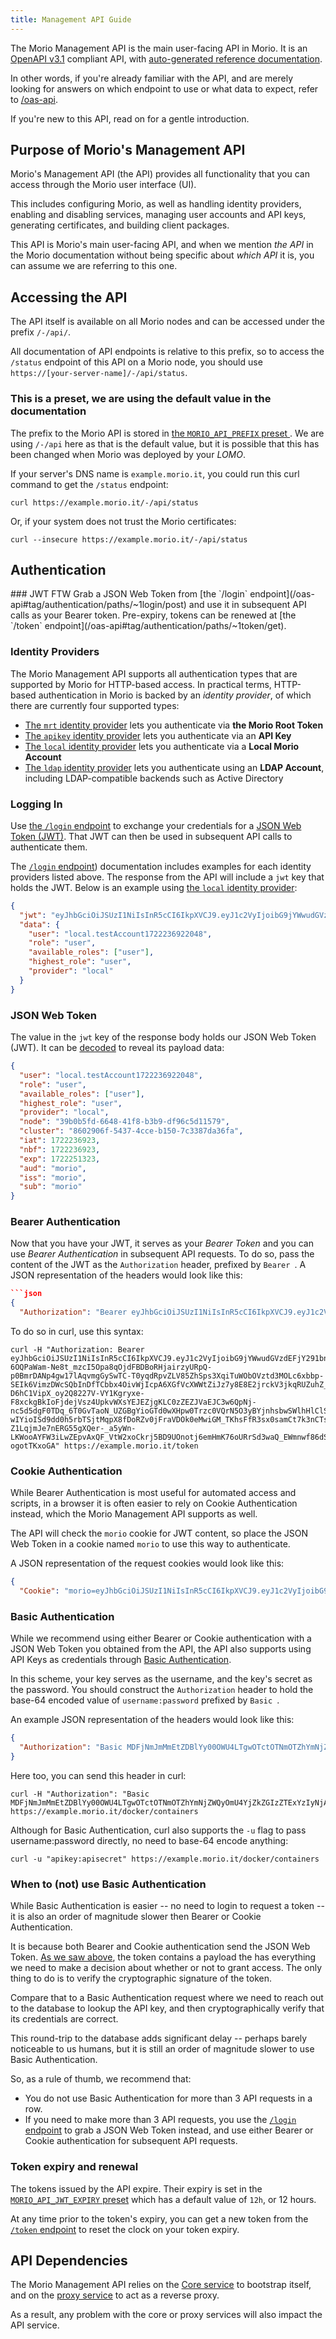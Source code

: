 ```yaml
---
title: Management API Guide
---
```


The Morio Management API is the main user-facing API in Morio. It is an
[OpenAPI v3.1](https://swagger.io/specification/) compliant API, with
[auto-generated reference documentation](/oas-api).

In other words, if you're already familiar with the API, and are merely looking
for answers on which endpoint to use or what data to expect, refer to
[/oas-api](/oas-api).

If you're new to this API, read on for a gentle introduction.

## Purpose of Morio's Management API

Morio's Management API (the API) provides all functionality that you can access
through the Morio user interface (UI).

This includes configuring Morio, as well as handling identity providers,
enabling and disabling services, managing user accounts and API keys,
generating certificates, and building client packages.

This API is Morio's main user-facing API, and when we mention _the API_ in the
Morio documentation without being specific about _which API_ it is, you can
assume we are referring to this one.

## Accessing the API

The API itself is available on all Morio nodes and can be accessed under the
prefix `/-/api/`.

All documentation of API endpoints is relative to this prefix, so to access
the `/status` endpoint of this API on a Morio node, you should use
`https://[your-server-name]/-/api/status`.

<Note>

### This is a preset, we are using the default value in the documentation

The prefix to the Morio API is stored in [the `MORIO_API_PREFIX` preset
](/docs/reference/presets/morio_api_prefix).
We are using `/-/api` here as that is the default value, but it is possible
that this has been changed when Morio was deployed by your _LOMO_.

</Note>

If your server's DNS name
is `example.morio.it`, you could run this curl command to get the `/status`
endpoint:

```title=curl
curl https://example.morio.it/-/api/status
```

Or, if your system does not trust the Morio certificates:

```title=curl
curl --insecure https://example.morio.it/-/api/status
```

## Authentication

<Tip>
### JWT FTW
Grab a JSON Web Token from 
[the `/login` endpoint](/oas-api#tag/authentication/paths/~1login/post) and use it in subsequent API calls as your Bearer token.  
Pre-expiry, tokens can be renewed at [the `/token` endpoint](/oas-api#tag/authentication/paths/~1token/get).
</Tip>

### Identity Providers

The Morio Management API supports all authentication types that are supported
by Morio for HTTP-based access. In practical terms, HTTP-based authentication
in Morio is backed by an _identity provider_, of which there are currently four
supported types:

- [The `mrt` identity provider](/docs/guides/settings/idps#mrt) lets you authenticate
  via **the Morio Root Token**
- [The `apikey` identity provider](/docs/guides/settings/idps#apikey) lets you
  authenticate via an **API Key**
- [The `local` identity provider](/docs/guides/settings/idps#local) lets you
  authenticate via a **Local Morio Account**
- [The `ldap` identity provider](/docs/guides/settings/idps#ldap) lets you
  authenticate using an **LDAP Account**, including LDAP-compatible backends
  such as Active Directory

### Logging In

Use [the `/login` endpoint](/oas-api#tag/authentication/paths/~1login/post) to exchange your credentials for a [JSON Web Token (JWT)](https://jwt.io/).
That JWT can then be used in subsequent API calls to authenticate them.

The [`/login` endpoint](/docs/guides/settings/idps#mrt)) documentation includes examples for each identity providers listed above.
The response from the API will include a `jwt` key that holds the JWT. Below is an example using [the `local` identity provider](/docs/guides/settings/idps#local):

```json title="API Response Body"
{
  "jwt": "eyJhbGciOiJSUzI1NiIsInR5cCI6IkpXVCJ9.eyJ1c2VyIjoibG9jYWwudGVzdEFjY291bnQxNzIyMjM2OTIyMDQ4Iiwicm9sZSI6InVzZXIiLCJhdmFpbGFibGVfcm9sZXMiOlsidXNlciJdLCJoaWdoZXN0X3JvbGUiOiJ1c2VyIiwicHJvdmlkZXIiOiJsb2NhbCIsIm5vZGUiOiIzOWIwYjVmZC02NjQ4LTQxZjgtYjNiOS1kZjk2YzVkMTE1NzkiLCJjbHVzdGVyIjoiODYwMjkwNmYtNTQzNy00Y2NlLWIxNTAtN2MzMzg3ZGEzNmZhIiwiaWF0IjoxNzIyMjM2OTIzLCJuYmYiOjE3MjIyMzY5MjMsImV4cCI6MTcyMjI1MTMyMywiYXVkIjoibW9yaW8iLCJpc3MiOiJtb3JpbyIsInN1YiI6Im1vcmlvIn0.sij21XpVw2i6SjTZtms9Sl4WsTYh6wgcr0c79x7-6OQPaWam-Ne8t_mzcI5Opa8qOjdFBDBoRHjairzyURpQ-p0BmrDANp4gw17lAqvmgGySwTC-T0yqdRpvZLV85ZhSps3XqiTuWObOVztd3MOLc6xbbp-SEIk6VimzDWcSQbInDfTCbbx4OivWjIcpA6XGfVcXWWtZiJz7y8E8E2jrckV3jkqRUZuhZ_HIcOyh1LSKb4WWWybCcu-D6hC1VipX_oy2Q8227V-VY1Kgryxe-F8xckgBkIoFjdejVsz4UpkvWXsYEJEZjgKLC0zZEZJVaEJC3w6QpNj-nc5d5dgF0TDq_6T0GvTaoN_UZGBgYioGTd0wXHpw0Trzc0VQrN5O3yBYjnhsbwSWlhHlClSAbV_CCy2qUAyDOrXBGmOlIYN8YZ_eJe-wIYioISd9dd0h5rbTSjtMqpX8fDoRZv0jFraVDOk0eMwiGM_TKhsFfR3sx0samCt7k3nCTseLeufCxRUkBZmeoG7o0NrZ0tbTrUoS9XJX_PDK3v9u-Z1LqjmJe7nERG55gXQer-_a5yWn-LKWooAYFW3iLwZEpvAxQF_VtW2xoCkrj5BD9UOnotj6emHmK76oURrSd3waQ_EWmnwf86dSXPQiljp41jHt95V7jyN5P4my-ogotTKxoGA",
  "data": {
    "user": "local.testAccount1722236922048",
    "role": "user",
    "available_roles": ["user"],
    "highest_role": "user",
    "provider": "local"
  }
}
```

### JSON Web Token

The value in the `jwt` key of the response body holds our JSON Web Token (JWT).
It can be [decoded](https://jwt.io/) to reveal its payload data:

```json title='Decoded Payload Data of a JSON Web Token"
{
  "user": "local.testAccount1722236922048",
  "role": "user",
  "available_roles": ["user"],
  "highest_role": "user",
  "provider": "local",
  "node": "39b0b5fd-6648-41f8-b3b9-df96c5d11579",
  "cluster": "8602906f-5437-4cce-b150-7c3387da36fa",
  "iat": 1722236923,
  "nbf": 1722236923,
  "exp": 1722251323,
  "aud": "morio",
  "iss": "morio",
  "sub": "morio"
}
```

### Bearer Authentication

Now that you have your JWT, it serves as your _Bearer Token_ and you can use _Bearer Authentication_ in subsequent API requests.
To do so, pass the content of the JWT as the `Authorization` header, prefixed by `Bearer `.
A JSON representation of the headers would look like this:

````json title="Bearer Authentication"
```json
{
  "Authorization": "Bearer eyJhbGciOiJSUzI1NiIsInR5cCI6IkpXVCJ9.eyJ1c2VyIjoibG9jYWwudGVzdEFjY291bnQxNzIyMjM2OTIyMDQ4Iiwicm9sZSI6InVzZXIiLCJhdmFpbGFibGVfcm9sZXMiOlsidXNlciJdLCJoaWdoZXN0X3JvbGUiOiJ1c2VyIiwicHJvdmlkZXIiOiJsb2NhbCIsIm5vZGUiOiIzOWIwYjVmZC02NjQ4LTQxZjgtYjNiOS1kZjk2YzVkMTE1NzkiLCJjbHVzdGVyIjoiODYwMjkwNmYtNTQzNy00Y2NlLWIxNTAtN2MzMzg3ZGEzNmZhIiwiaWF0IjoxNzIyMjM2OTIzLCJuYmYiOjE3MjIyMzY5MjMsImV4cCI6MTcyMjI1MTMyMywiYXVkIjoibW9yaW8iLCJpc3MiOiJtb3JpbyIsInN1YiI6Im1vcmlvIn0.sij21XpVw2i6SjTZtms9Sl4WsTYh6wgcr0c79x7-6OQPaWam-Ne8t_mzcI5Opa8qOjdFBDBoRHjairzyURpQ-p0BmrDANp4gw17lAqvmgGySwTC-T0yqdRpvZLV85ZhSps3XqiTuWObOVztd3MOLc6xbbp-SEIk6VimzDWcSQbInDfTCbbx4OivWjIcpA6XGfVcXWWtZiJz7y8E8E2jrckV3jkqRUZuhZ_HIcOyh1LSKb4WWWybCcu-D6hC1VipX_oy2Q8227V-VY1Kgryxe-F8xckgBkIoFjdejVsz4UpkvWXsYEJEZjgKLC0zZEZJVaEJC3w6QpNj-nc5d5dgF0TDq_6T0GvTaoN_UZGBgYioGTd0wXHpw0Trzc0VQrN5O3yBYjnhsbwSWlhHlClSAbV_CCy2qUAyDOrXBGmOlIYN8YZ_eJe-wIYioISd9dd0h5rbTSjtMqpX8fDoRZv0jFraVDOk0eMwiGM_TKhsFfR3sx0samCt7k3nCTseLeufCxRUkBZmeoG7o0NrZ0tbTrUoS9XJX_PDK3v9u-Z1LqjmJe7nERG55gXQer-_a5yWn-LKWooAYFW3iLwZEpvAxQF_VtW2xoCkrj5BD9UOnotj6emHmK76oURrSd3waQ_EWmnwf86dSXPQiljp41jHt95V7jyN5P4my-ogotTKxoGA"
````

To do so in curl, use this syntax:

```
curl -H "Authorization: Bearer eyJhbGciOiJSUzI1NiIsInR5cCI6IkpXVCJ9.eyJ1c2VyIjoibG9jYWwudGVzdEFjY291bnQxNzIyMjM2OTIyMDQ4Iiwicm9sZSI6InVzZXIiLCJhdmFpbGFibGVfcm9sZXMiOlsidXNlciJdLCJoaWdoZXN0X3JvbGUiOiJ1c2VyIiwicHJvdmlkZXIiOiJsb2NhbCIsIm5vZGUiOiIzOWIwYjVmZC02NjQ4LTQxZjgtYjNiOS1kZjk2YzVkMTE1NzkiLCJjbHVzdGVyIjoiODYwMjkwNmYtNTQzNy00Y2NlLWIxNTAtN2MzMzg3ZGEzNmZhIiwiaWF0IjoxNzIyMjM2OTIzLCJuYmYiOjE3MjIyMzY5MjMsImV4cCI6MTcyMjI1MTMyMywiYXVkIjoibW9yaW8iLCJpc3MiOiJtb3JpbyIsInN1YiI6Im1vcmlvIn0.sij21XpVw2i6SjTZtms9Sl4WsTYh6wgcr0c79x7-6OQPaWam-Ne8t_mzcI5Opa8qOjdFBDBoRHjairzyURpQ-p0BmrDANp4gw17lAqvmgGySwTC-T0yqdRpvZLV85ZhSps3XqiTuWObOVztd3MOLc6xbbp-SEIk6VimzDWcSQbInDfTCbbx4OivWjIcpA6XGfVcXWWtZiJz7y8E8E2jrckV3jkqRUZuhZ_HIcOyh1LSKb4WWWybCcu-D6hC1VipX_oy2Q8227V-VY1Kgryxe-F8xckgBkIoFjdejVsz4UpkvWXsYEJEZjgKLC0zZEZJVaEJC3w6QpNj-nc5d5dgF0TDq_6T0GvTaoN_UZGBgYioGTd0wXHpw0Trzc0VQrN5O3yBYjnhsbwSWlhHlClSAbV_CCy2qUAyDOrXBGmOlIYN8YZ_eJe-wIYioISd9dd0h5rbTSjtMqpX8fDoRZv0jFraVDOk0eMwiGM_TKhsFfR3sx0samCt7k3nCTseLeufCxRUkBZmeoG7o0NrZ0tbTrUoS9XJX_PDK3v9u-Z1LqjmJe7nERG55gXQer-_a5yWn-LKWooAYFW3iLwZEpvAxQF_VtW2xoCkrj5BD9UOnotj6emHmK76oURrSd3waQ_EWmnwf86dSXPQiljp41jHt95V7jyN5P4my-ogotTKxoGA" https://example.morio.it/token
```

### Cookie Authentication

While Bearer Authentication is most useful for automated access and scripts, in a browser it is often easier to rely on Cookie Authentication instead, which the Morio Management API supports as well.

The API will check the `morio` cookie for JWT content, so place the JSON Web Token in a cookie named `morio` to use this way to authenticate.

A JSON representation of the request cookies would look like this:

```json title="Cookie Authentication"
{
  "Cookie": "morio=eyJhbGciOiJSUzI1NiIsInR5cCI6IkpXVCJ9.eyJ1c2VyIjoibG9jYWwudGVzdEFjY291bnQxNzIyMjM2OTIyMDQ4Iiwicm9sZSI6InVzZXIiLCJhdmFpbGFibGVfcm9sZXMiOlsidXNlciJdLCJoaWdoZXN0X3JvbGUiOiJ1c2VyIiwicHJvdmlkZXIiOiJsb2NhbCIsIm5vZGUiOiIzOWIwYjVmZC02NjQ4LTQxZjgtYjNiOS1kZjk2YzVkMTE1NzkiLCJjbHVzdGVyIjoiODYwMjkwNmYtNTQzNy00Y2NlLWIxNTAtN2MzMzg3ZGEzNmZhIiwiaWF0IjoxNzIyMjM2OTIzLCJuYmYiOjE3MjIyMzY5MjMsImV4cCI6MTcyMjI1MTMyMywiYXVkIjoibW9yaW8iLCJpc3MiOiJtb3JpbyIsInN1YiI6Im1vcmlvIn0.sij21XpVw2i6SjTZtms9Sl4WsTYh6wgcr0c79x7-6OQPaWam-Ne8t_mzcI5Opa8qOjdFBDBoRHjairzyURpQ-p0BmrDANp4gw17lAqvmgGySwTC-T0yqdRpvZLV85ZhSps3XqiTuWObOVztd3MOLc6xbbp-SEIk6VimzDWcSQbInDfTCbbx4OivWjIcpA6XGfVcXWWtZiJz7y8E8E2jrckV3jkqRUZuhZ_HIcOyh1LSKb4WWWybCcu-D6hC1VipX_oy2Q8227V-VY1Kgryxe-F8xckgBkIoFjdejVsz4UpkvWXsYEJEZjgKLC0zZEZJVaEJC3w6QpNj-nc5d5dgF0TDq_6T0GvTaoN_UZGBgYioGTd0wXHpw0Trzc0VQrN5O3yBYjnhsbwSWlhHlClSAbV_CCy2qUAyDOrXBGmOlIYN8YZ_eJe-wIYioISd9dd0h5rbTSjtMqpX8fDoRZv0jFraVDOk0eMwiGM_TKhsFfR3sx0samCt7k3nCTseLeufCxRUkBZmeoG7o0NrZ0tbTrUoS9XJX_PDK3v9u-Z1LqjmJe7nERG55gXQer-_a5yWn-LKWooAYFW3iLwZEpvAxQF_VtW2xoCkrj5BD9UOnotj6emHmK76oURrSd3waQ_EWmnwf86dSXPQiljp41jHt95V7jyN5P4my-ogotTKxoGA"
```

### Basic Authentication

While we recommend using either Bearer or Cookie authentication with a JSON
Web Token you obtained from the API, the API also supports using API Keys as
credentials through [Basic Authentication](https://datatracker.ietf.org/doc/html/rfc7617).

In this scheme, your key serves as the username, and the key's secret as the password.
You should construct the `Authorization` header to hold the base-64 encoded value of `username:password` prefixed by `Basic `.

An example JSON representation of the headers would look like this:

```json title="Basic Authentication"
{
  "Authorization": "Basic MDFjNmJmMmEtZDBlYy00OWU4LTgwOTctOTNmOTZhYmNjZWQyOmU4YjZkZGIzZTExYzIyNjAwMzYzYzZjNDJjODQzYzM3MTRhM2M0YmI4YWZkMGRmMmUyYWVjOTExNWExYWNmZDEzMjEwMzRhMTVlZWI3ZWNiZDJiNzIwN2M2YzIyODYxOQ=="
}
```

Here too, you can send this header in curl:

```
curl -H "Authorization": "Basic MDFjNmJmMmEtZDBlYy00OWU4LTgwOTctOTNmOTZhYmNjZWQyOmU4YjZkZGIzZTExYzIyNjAwMzYzYzZjNDJjODQzYzM3MTRhM2M0YmI4YWZkMGRmMmUyYWVjOTExNWExYWNmZDEzMjEwMzRhMTVlZWI3ZWNiZDJiNzIwN2M2YzIyODYxOQ==" https://example.morio.it/docker/containers
```

Although for Basic Authentication, curl also supports the `-u` flag to pass username:password directly, no need to base-64 encode anything:

```
curl -u "apikey:apisecret" https://example.morio.it/docker/containers
```

### When to (not) use Basic Authentication

While Basic Authentication is easier -- no need to login to request a token -- it is also an order of magnitude slower then Bearer or Cookie Authentication.

It is because both Bearer and Cookie authentication send the JSON Web Token. [As we saw above](#json-web-token), the token contains a payload the has everything we need to make a decision about whether or not to grant access. The only thing to do is to verify the cryptographic signature of the token.

Compare that to a Basic Authentication request where we need to reach out to the database to lookup the API key, and then cryptographically verify that its credentials are correct.

This round-trip to the database adds significant delay -- perhaps barely noticeable to us humans, but it is still an order of magnitude slower to use Basic Authentication.

So, as a rule of thumb, we recommend that:

- You do not use Basic Authentication for more than 3 API requests in a row.
- If you need to make more than 3 API requests, you use the [`/login` endpoint](/oas-api#tag/authentication/paths/~1login/post) to grab a JSON Web Token instead, and use either Bearer or Cookie authentication for subsequent API requests.

### Token expiry and renewal

The tokens issued by the API expire. Their expiry is set in the [`MORIO_API_JWT_EXPIRY` preset](/docs/reference/presets/morio_api_jwt_expiry/) which has a default value of `12h`, or 12 hours.

At any time prior to the token's expiry, you can get a new token from the [`/token` endpoint](/oas-api#tag/authentication/paths/~1token/get) to reset the clock on your token expiry.

## API Dependencies

The Morio Management API relies on the [Core service](/docs/guides/services/core) to bootstrap itself, and on the [proxy service](/docs/guides/services/proxy) to act as a reverse proxy.

As a result, any problem with the core or proxy services will also impact the API service.
